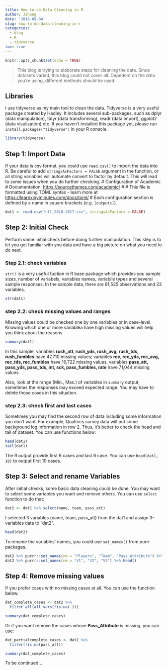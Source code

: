 ```yaml
---
title: How to do Data Cleaning in R
author: Jihong
date: '2018-09-04'
slug: how-to-do-data-cleaning-in-r
categories: 
  - blog
  - R
  - tidyverse
toc: true
---
```


```r
knitr::opts_chunk$set(echo = TRUE)
```

> This blog is trying to elaborate steps for cleaning the data. Since datasets varied, this blog could not cover all. Depedent on the data you're using, different methods should be used.

## Libraries

I use tidyverse as my main tool to clean the data. Tidyverse is a very useful package created by Hadley. It includes several sub-packages, such as dplyr (data manipulation), tidyr (data transforming), readr (data import), ggplot2 (data visulization) etc. If you haven't installed this package yet, please run `install.packages("tidyverse")` in your R console.

```r
library(tidyverse)
```

## Step 1: Import Data

If your data is csv format, you could use `read.csv()` to import the data into R. Be careful to add `stringsAsFactors = FALSE` argument in the function, or all string variables will automate convert to factor by default. This will lead to some issues when you do further checking. \# Configuration of Academic \# Documentation: <https://sourcethemes.com/academic/> \# \# This file is formatted using TOML syntax - learn more at <https://learnxinyminutes.com/docs/toml/> \# Each configuration section is defined by a name in square brackets (e.g. `[outputs]`).

```r
dat1 <- read.csv("nfl_2010-2017.csv", stringsAsFactors = FALSE)
```

## Step 2: Initial Check

Perform some initial check before doing further manipulation. This step is to let you get familiar with you data and have a big picture on what you need to do next.

### Step 2.1: check variables

`str()` is a very useful fuction in R base package which provides you sample sizes, number of variabels, variables names, variabile types and several sample responses. In the sample data, there are 81,525 observations and 23 variables.

```r
str(dat1)
```

### step 2.2: check missing values and ranges

Missing values could be checked one by one variables or in case-level. Knowing which one or more variablea have high missing values will help you think about the reasons.

```r
summary(dat1)
```

In this sample, variables **rush_att, rush_yds, rush_avg, rush_tds, rush_fumbles** have 47,710 missing values; variables **rec, rec_yds, rec_avg, rec_tds, rec_fumbles** have 16,722 missing values, variables **pass_att, pass_yds, pass_tds, int, sck, pass_fumbles, rate** have 71,044 missing values.

Also, look at the range (Min., Max.) of variables in `summary` output, sometimes the responses may exceed expected range. You may have to delete those cases in this situation.

### step 2.3: check first and last cases

Sometimes you may find the second row of data including some information you don't want. For example, Qualtrics survey data will put some background log information in row 2. Thus, it's better to check the head and tail of dataset. You can use functions below:

```r
head(dat1)
tail(dat1)
```

The R output provide first 6 cases and last 6 case. You can use `head(dat1, 10)` to output first 10 cases.

## Step 3: Select and rename Variables

After initial checks, some basic data cleaning could be done. You may want to select some variables you want and remove others. You can use `select` function to do that:

```r
dat2 <- dat1 %>% select(name, team, pass_att)
```

I selected 3 variables (name, team, pass_att) from the dat1 and assign 3-variables data to "dat2".

```r
head(dat2)
```

To rename the variables' names, you could use `set_names()` from purrr packages.

```r
dat2 %>% purrr::set_names(nm = "Players", "Team", "Pass_Attribute") %>% head()
dat2 %>% purrr::set_names(nm = "V1", "V2", "V3") %>% head()
```

## Step 4: Remove missing values

If you prefer cases with no missing cases at all. You can use the function below.

```r
dat_complete_cases <- dat2 %>% 
  filter_all(all_vars(!is.na(.)))

summary(dat_complete_cases)
```

Or if you want remove the cases whose **Pass_Attribute** is missing, you can use:

```r
dat_partialcomplete_cases <- dat2 %>% 
  filter(!is.na(pass_att))

summary(dat_complete_cases)
```

To be continued...
